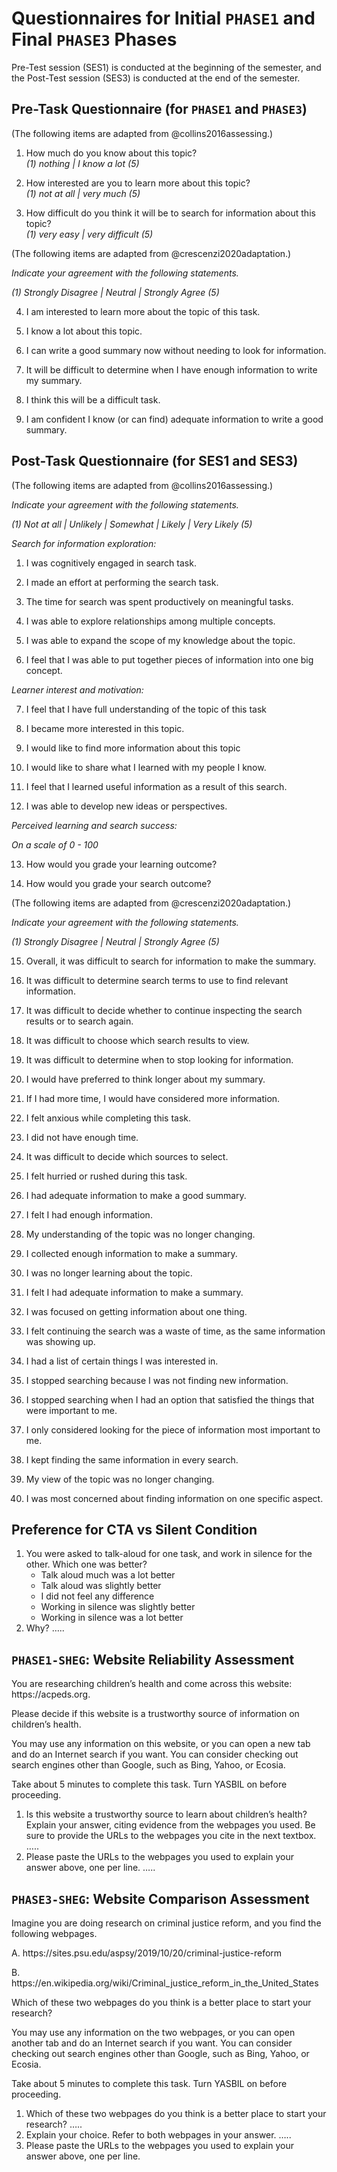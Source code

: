 # Questionnaires for Initial `PHASE1` and Final `PHASE3` Phases {#app-phase13}
 
Pre-Test session (SES1) is conducted at the beginning of the semester,
and the Post-Test session (SES3) is conducted at the end of the
semester.

## Pre-Task Questionnaire (for `PHASE1` and `PHASE3`) {#app-phase13-pretask}

(The following items are adapted from @collins2016assessing.)

1. How much do you know about this topic?\
    *(1) nothing \| I know a lot (5)*

2. How interested are you to learn more about this topic?\
    *(1) not at all \| very much (5)*

3. How difficult do you think it will be to search for information
    about this topic?\
    *(1) very easy \| very difficult (5)*

(The following items are adapted from @crescenzi2020adaptation.)

*Indicate your agreement with the following statements.*

*(1) Strongly Disagree \| Neutral \| Strongly Agree (5)*

4.  I am interested to learn more about the topic of this task.

5.  I know a lot about this topic.

6.  I can write a good summary now without needing to look for
    information.

7.  It will be difficult to determine when I have enough information to
    write my summary.

8.  I think this will be a difficult task.

9.  I am confident I know (or can find) adequate information to write a
    good summary.



## Post-Task Questionnaire (for SES1 and SES3) {#app-phase13-posttask}

(The following items are adapted from @collins2016assessing.)

*Indicate your agreement with the following statements.*

*(1) Not at all \| Unlikely \| Somewhat \| Likely \| Very Likely (5)*


*Search for information exploration:*

1.  I was cognitively engaged in search task.

2.  I made an effort at performing the search task.

3.  The time for search was spent productively on meaningful tasks.

4.  I was able to explore relationships among multiple concepts.

5.  I was able to expand the scope of my knowledge about the topic.

6.  I feel that I was able to put together pieces of information into
    one big concept.


*Learner interest and motivation:*

7.  I feel that I have full understanding of the topic of this task

8.  I became more interested in this topic.

9.  I would like to find more information about this topic

10. I would like to share what I learned with my people I know.

11. I feel that I learned useful information as a result of this search.

12. I was able to develop new ideas or perspectives.

*Perceived learning and search success:*

*On a scale of 0 - 100*

13. How would you grade your learning outcome?

14. How would you grade your search outcome?


(The following items are adapted from @crescenzi2020adaptation.)

*Indicate your agreement with the following statements.*

*(1) Strongly Disagree \| Neutral \| Strongly Agree (5)*

15. Overall, it was difficult to search for information to make the
    summary.

16. It was difficult to determine search terms to use to find relevant
    information.

17. It was difficult to decide whether to continue inspecting the search
    results or to search again.

18. It was difficult to choose which search results to view.

19. It was difficult to determine when to stop looking for information.

20. I would have preferred to think longer about my summary.

21. If I had more time, I would have considered more information.

22. I felt anxious while completing this task.

23. I did not have enough time.

24. It was difficult to decide which sources to select.

25. I felt hurried or rushed during this task.

26. I had adequate information to make a good summary.

27. I felt I had enough information.

28. My understanding of the topic was no longer changing.

29. I collected enough information to make a summary.

30. I was no longer learning about the topic.

31. I felt I had adequate information to make a summary.

32. I was focused on getting information about one thing.

33. I felt continuing the search was a waste of time, as the same
    information was showing up.

34. I had a list of certain things I was interested in.

35. I stopped searching because I was not finding new information.

36. I stopped searching when I had an option that satisfied the things
    that were important to me.

37. I only considered looking for the piece of information most
    important to me.

38. I kept finding the same information in every search.

39. My view of the topic was no longer changing.

40. I was most concerned about finding information on one specific
    aspect.



## Preference for CTA vs Silent Condition {#app-phase13-cta-v-silent}

1. You were asked to talk-aloud for one task, and work in silence for the other. Which one was better?
   - Talk aloud much was a lot better
   - Talk aloud was slightly better
   - I did not feel any difference
   - Working in silence was slightly better
   - Working in silence was a lot better

2. Why? .....


## `PHASE1-SHEG`: Website Reliability Assessment {#app-phase1-sheg}


You are researching children's health and come across this website: https://acpeds.org. 
 
Please decide if this website is a trustworthy source of information on children's health. 
 
You may use any information on this website, or you can open a new tab and do an Internet search if you want. You can consider checking out search engines other than Google, such as Bing, Yahoo, or Ecosia.
 
Take about 5 minutes to complete this task. Turn YASBIL on before proceeding.
 
 
1. Is this website a trustworthy source to learn about children's health? Explain your answer, citing evidence from the webpages you used. Be sure to provide the URLs to the webpages you cite in the next textbox. .....
2. Please paste the URLs to the webpages you used to explain your answer above, one per line. .....



## `PHASE3-SHEG`: Website Comparison Assessment {#app-phase3-sheg}

Imagine you are doing research on criminal justice reform, and you find the following webpages.

A. https://sites.psu.edu/aspsy/2019/10/20/criminal-justice-reform

B. https://en.wikipedia.org/wiki/Criminal_justice_reform_in_the_United_States
 
Which of these two webpages do you think is a better place to start your research?
 
You may use any information on the two webpages, or you can open another tab and do an Internet search if you want. You can consider checking out search engines other than Google, such as Bing, Yahoo, or Ecosia.
 
Take about 5 minutes to complete this task. Turn YASBIL on before proceeding.
 
 
1. Which of these two webpages do you think is a better place to start your research? .....
2. Explain your choice. Refer to both webpages in your answer. .....
3. Please paste the URLs to the webpages you used to explain your answer above, one per line.




<!--
## Semi-structured Interview Questions (at the end of SES3) {#app-post-task-interview}

1.  What role did searching the web for information play in the course
    you just completed?

2.  How about other courses?

3.  How do you take notes, and manage your notes? PROBE: Do you have
    some strategies to organise information?

4.  Over the course of the semester, do you think your information
    search behaviour and strategies changed? Or remained the same?

5.  I understand that Firefox may not be your usual browser. How was
    your experience of using Firefox and YASBIL to complete the
    assignments?

6.  Did you feel restricted while using Firefox?

7.  Did you ever need to switch back to your old browser while
    completing the assignments?

8.  How did you feel about using YASBIL to record your browsing
    activity?

9.  Did you feel ever "under surveillance" while using YASBIL?

10. If you were asked to redesign the way students interact with Google
    or any other Search Engine, what would you do? (PROBE: think about
    the tasks you had to do for your course, or in your daily life, or
    perhaps this study; redesign to better support student education)

11. Imagine a scenario where search engines can measure how much
    information students already know about a certain topic. Do you
    think it will be useful or desirable?

12. (if yes to previous question): What are some ways by which a search
    engine could possibly assess a student's existing knowledge? -->
